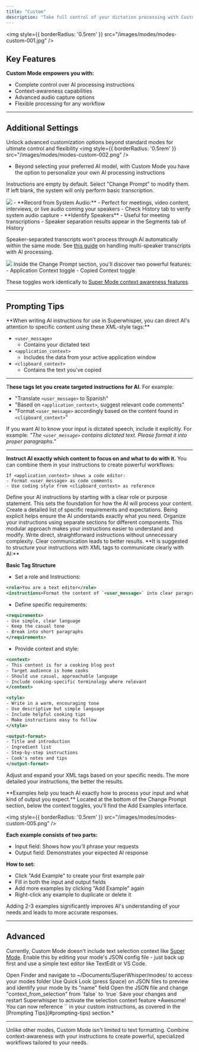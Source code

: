 ```yaml
---
title: "Custom"
description: "Take full control of your dictation processing with Custom Mode. Create specialized workflows by combining context-awareness with your own AI instructions for unlimited possibilities."
---
```


<img
style={{ borderRadius: '0.5rem' }}
src="/images/modes/modes-custom-001.jpg"
/>

## Key Features
**Custom Mode empowers you with:**
- Complete control over AI processing instructions
- Context-awareness capabilities
- Advanced audio capture options
- Flexible processing for any workflow

---
## Additional Settings
Unlock advanced customization options beyond standard modes for ultimate control and flexibility
<AccordionGroup>
<Accordion title="AI Instructions">
<img
style={{ borderRadius: '0.5rem' }}
src="/images/modes/modes-custom-002.png"
/>
- Beyond selecting your preferred AI model, with Custom Mode you have the option to personalize your own AI processing instructions

<Note>Instructions are empty by default. Select "Change Prompt" to modify them. If left blank, the system will only perform basic transcription. </Note>
</Accordion>

<Accordion title="Audio Options">
<img
style={{ borderRadius: '0.5rem' }}
src="/images/modes/modes-custom-003.png"
/>
- **Record from System Audio:** 
  - Perfect for meetings, video content, interviews, or live audio coming your speakers
  - Check History tab to verify system audio capture
- **Identify Speakers**
  - Useful for meeting transcriptions
  - Speaker separation results appear in the Segments tab of History

<Note>Speaker-separated transcripts won't process through AI automatically within the same mode. See [this guide](speaker-separated-meetings) on handling multi-speaker transcripts with AI processing.</Note>
</Accordion>

<Accordion title="Context Awareness">
<img
style={{ borderRadius: '0.5rem' }}
src="/images/modes/modes-custom-004.png"
/>
Inside the Change Prompt section, you'll discover two powerful features:
- Application Context toggle
- Copied Context toggle

<Note>These toggles work identically to [Super Mode context awareness features](super#context-awareness).</Note>
</Accordion>
</AccordionGroup>

---
## Prompting Tips
<AccordionGroup>
<Accordion title="Referencing Content">
**When writing AI instructions for use in Superwhisper, you can direct AI's attention to specific content using these XML-style tags:**

- `<user_message>`
  - Contains your dictated text
- `<application_context>`
  - Includes the data from your active application window
- `<clipboard_context>`
  - Contains the text you've copied

---

T**hese tags let you create targeted instructions for AI**. For example:
- "Translate `<user_message>` to Spanish"
- "Based on `<application_context>`, suggest relevant code comments"
- "Format `<user_message>` accordingly based on the content found in `<clipboard_context>`"

<Tip>If you want AI to know your input is dictated speech, include it explicitly. For example: *"The `<user_message>` contains dictated text. Please format it into proper paragraphs."*</Tip>

---

**Instruct AI exactly which content to focus on and what to do with it.** You can combine them in your instructions to create powerful workflows:
```
If <application_context> shows a code editor:
- Format <user_message> as code comments
- Use coding style from <clipboard_context> as reference
```
</Accordion>

<Accordion title="Writing Effective Instructions">
<Steps>

<Step title="Clear Purpose">
Define your AI instructions by starting with a clear role or purpose statement. This sets the foundation for how the AI will process your content.
</Step>

<Step title="Requirements">
Create a detailed list of specific requirements and expectations. Being explicit helps ensure the AI understands exactly what you need.
</Step>

<Step title="Structure">
Organize your instructions using separate sections for different components. This modular approach makes your instructions easier to understand and modify.
</Step>

<Step title="Keep Simple">
Write direct, straightforward instructions without unnecessary complexity. Clear communication leads to better results.
</Step>
</Steps>

</Accordion>
<Accordion title="Using XML Tags">
**It is suggested to structure your instructions with XML tags to communicate clearly with AI:**

**Basic Tag Structure**
- Set a role and Instructions:
```xml
<role>You are a text editor</role>
<instructions>Format the content of `<user_message>` into clear paragraphs</instructions>
```

- Define specific requirements:
```xml
<requirements>
- Use simple, clear language
- Keep the casual tone
- Break into short paragraphs
</requirements>
```

- Provide context and style:
```xml
<context>
- This content is for a cooking blog post
- Target audience is home cooks
- Should use casual, approachable language
- Include cooking-specific terminology where relevant
</context>

<style>
- Write in a warm, encouraging tone
- Use descriptive but simple language
- Include helpful cooking tips
- Make instructions easy to follow
</style>

<output-format>
- Title and introduction
- Ingredient list
- Step-by-step instructions
- Cook's notes and tips
</output-format>
```

<Note>Adjust and expand your XML tags based on your specific needs. The more detailed your instructions, the better the results.</Note>
</Accordion>

<Accordion title="Add Examples">
**Examples help you teach AI exactly how to process your input and what kind of output you expect.** Located at the bottom of the Change Prompt section, below the context toggles, you'll find the Add Examples interface.

<img
style={{ borderRadius: '0.5rem' }}
src="/images/modes/modes-custom-005.png"
/>

**Each example consists of two parts:**
- Input field: Shows how you'll phrase your requests
- Output field: Demonstrates your expected AI response

**How to set:**
- Click "Add Example" to create your first example pair
- Fill in both the input and output fields
- Add more examples by clicking "Add Example" again
- Right-click any example to duplicate or delete it

<Note>Adding 2-3 examples significantly improves AI's understanding of your needs and leads to more accurate responses.</Note>
</Accordion>
</AccordionGroup>

---
## Advanced
Currently, Custom Mode doesn't include text selection context like [Super Mode](super). Enable this by editing your mode's JSON config file - just back up first and use a simple text editor like TextEdit or VS Code.

<CardGroup cols={2}>
<Card title="Locate Your Modes Folder" icon="circle-1">
Open Finder and navigate to ~/Documents/SuperWhisper/modes/ to access your modes folder
</Card>

<Card title="Find Your Mode File" icon="circle-2">
Use Quick Look (press Space) on JSON files to preview and identify your mode by its "name" field
</Card>

<Card title="Enable Selection Context" icon="circle-3">
Open the JSON file and change "context_from_selection" from `false` to `true`
</Card>

<Card title="Restart to Apply" icon="circle-4">
Save your changes and restart Superwhisper to activate the selection context feature
</Card>
</CardGroup>
<Icon icon="check" iconType="solid" /> *Awesome! You can now reference `<text_selection_context>` in your custom instructions, as covered in the [Prompting Tips](#prompting-tips) section.*

---
<Tip>Unlike other modes, Custom Mode isn't limited to text formatting. Combine context-awareness with your instructions to create powerful, specialized workflows tailored to your needs.</Tip>